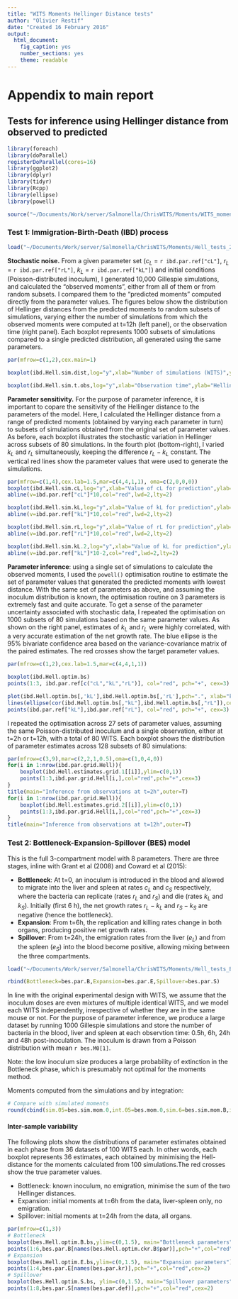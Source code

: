 ```yaml
---
title: "WITS Moments Hellinger Distance tests"
author: "Olivier Restif"
date: "Created 16 February 2016"
output: 
  html_document: 
    fig_caption: yes
    number_sections: yes
    theme: readable
---
```


# Appendix to main report

## Tests for inference using Hellinger distance from observed to predicted


```r
library(foreach)
library(doParallel)
registerDoParallel(cores=16)
library(ggplot2)
library(dplyr)
library(tidyr)
library(Rcpp)
library(ellipse)
library(powell)

source("~/Documents/Work/server/Salmonella/ChrisWITS/Moments/WITS_moments.R")

```

### Test 1: Immigration-Birth-Death (IBD) process

``` r
load("~/Documents/Work/server/Salmonella/ChrisWITS/Moments/Hell_tests_2.RData")
```

**Stochastic noise.** From a given parameter set ($c_L$ = `r ibd.par.ref["cL"]`, $r_L$ = `r ibd.par.ref["rL"]`, $k_L$ = `r ibd.par.ref["kL"]`) and initial conditions (Poisson-distributed inoculum), I generated 10,000 Gillespie simulations, and calculated the "observed moments", either from all of them or from random subsets. I compared them to the "predicted moments" computed directly from the parameter values. The figures below show the distribution of Hellinger distances from the predicted moments to random subsets of simulations, varying either the number of simulations from which the observed moments were computed at t=12h  (left panel), or the observation time (right panel). Each boxplot represents 1000 subsets of simulations compared to a single predicted distribution, all generated using the same parameters.

```r
par(mfrow=c(1,2),cex.main=1)

boxplot(ibd.Hell.sim.dist,log="y",xlab="Number of simulations (WITS)",ylab="Hellinger distance",main="Distribution of Hellinger to subsets of simulations")

boxplot(ibd.Hell.sim.t.obs,log="y",xlab="Observation time",ylab="Hellinger distance to sample of 80 simulations", main="Distribution of Hellinger for different observation times")

```

**Parameter sensitivity.** For the purpose of parameter inference, it is important to copare the sensitivity of the Hellinger distance to the parameters of the model. Here, I calculated the Hellinger distance from a range of predicted moments (obtained by varying each parameter in turn) to subsets of simulations obtained from the original set of parameter values. As before, each boxplot illustrates the stochastic variation in Hellinger across subsets of 80 simulations. In the fourth plot (bottom-right), I varied $k_L$ and $r_L$ simultaneously, keeping the difference $r_L-k_L$ constant. The vertical red lines show the parameter values that were used to generate the simulations.

```r
par(mfrow=c(1,4),cex.lab=1.5,mar=c(4,4,1,1), oma=c(2,0,0,0))
boxplot(ibd.Hell.sim.cL,log="y",xlab="Value of cL for prediction",ylab="Hellinger distance to sample of 80 simulations")
abline(v=ibd.par.ref["cL"]*10,col="red",lwd=2,lty=2)

boxplot(ibd.Hell.sim.kL,log="y",xlab="Value of kL for prediction",ylab="Hellinger distance to sample of 80 simulations")
abline(v=ibd.par.ref["kL"]*10,col="red",lwd=2,lty=2)

boxplot(ibd.Hell.sim.rL,log="y",xlab="Value of rL for prediction",ylab="Hellinger distance to sample of 80 simulations")
abline(v=ibd.par.ref["rL"]*10,col="red",lwd=2,lty=2)

boxplot(ibd.Hell.sim.kL.2,log="y",xlab="Value of kL for prediction",ylab="Hellinger distance to sample of 80 simulations")
abline(v=ibd.par.ref["kL"]*10-2,col="red",lwd=2,lty=2)

```

**Parameter inference**: using a single set of simulations to calculate the observed moments, I used the `powell()` optimisation routine to estimate the set of parameter values that generated the predicted moments with lowest distance. With the same set of parameters as above, and assuming the inoculum distribution is known, the optimisation routine on 3 parameters is extremely fast and quite accurate. To get a sense of the parameter uncertainty associated with stochastic data, I repeated the optimisation on 1000 subsets of 80 simulations based on the same parameter values. As shown on the right panel, estimates of $k_L$ and $r_L$ were highly correlated, with a very accurate estimation of the net growth rate. The blue ellipse is the 95% bivariate confidence area based on the variance-covariance matrix of the paired estimates. The red crosses show the target parameter values.

```r
par(mfrow=c(1,2),cex.lab=1.5,mar=c(4,4,1,1))

boxplot(ibd.Hell.optim.bs)
points(1:3, ibd.par.ref[c("cL","kL","rL")], col="red", pch="+", cex=3)

plot(ibd.Hell.optim.bs[,'kL'],ibd.Hell.optim.bs[,'rL'],pch=".", xlab="kL", ylab="rL")
lines(ellipse(cor(ibd.Hell.optim.bs[,"kL"],ibd.Hell.optim.bs[,"rL"]),centre=c(mean(ibd.Hell.optim.bs[,"kL"]),mean(ibd.Hell.optim.bs[,"rL"])),scale=c(sd(ibd.Hell.optim.bs[,"kL"]),sd(ibd.Hell.optim.bs[,"rL"]))),col="blue",lwd=2)
points(ibd.par.ref["kL"],ibd.par.ref["rL"], col="red", pch="+", cex=3)
```

I repeated the optimisation across 27 sets of parameter values, assuming the same Poisson-distributed inoculum and a single observation, either at t=2h or t=12h, with a total of 80 WITS. Each boxplot shows the distribution of parameter estimates across 128 subsets of 80 simulations:

```r
par(mfrow=c(3,9),mar=c(2,2,1,0.5),oma=c(1,0,4,0))
for(i in 1:nrow(ibd.par.grid.Hell)){
	boxplot(ibd.Hell.estimates.grid.1[[i]],ylim=c(0,1))
	points(1:3,ibd.par.grid.Hell[i,],col="red",pch="+",cex=3)
}
title(main="Inference from observations at t=2h",outer=T)
for(i in 1:nrow(ibd.par.grid.Hell)){
	boxplot(ibd.Hell.estimates.grid.2[[i]],ylim=c(0,1))
	points(1:3,ibd.par.grid.Hell[i,],col="red",pch="+",cex=3)
}
title(main="Inference from observations at t=12h",outer=T)
```

### Test 2: Bottleneck-Expansion-Spillover (BES) model

This is the full 3-compartment model with 8 parameters. There are three stages, inline with Grant et al (2008) and Coward et al (2015):

- **Bottleneck**: At t=0, an inoculum is introduced in the blood and allowed to migrate into the liver and spleen at rates $c_L$ and $c_S$ respectively, where the bacteria can replicate (rates $r_L$ and $r_S$) and die (rates $k_L$ and $k_S$). Initially (first 6 h), the net growth rates $r_L-k_L$ and $r_S-k_S$ are negative (hence the bottleneck).
- **Expansion**: From t=6h, the replication and killing rates change in both organs, producing positive net growth rates.
- **Spillover**: From t=24h, the emigration rates from the liver ($e_L$) and from the spleen ($e_S$) into the blood become positive, allowing mixing between the three compartments.

```r
load("~/Documents/Work/server/Salmonella/ChrisWITS/Moments/Hell_tests_BES_2.RData")

rbind(Bottleneck=bes.par.B,Expansion=bes.par.E,Spillover=bes.par.S)

```

In line with the original experimental design with WITS, we assume that the inoculum doses are even mixtures of multiple identical WITS, and we model each WITS independently, irrespective of whether they are in the same mouse or not. For the purpose of parameter inference, we produce a large dataset by running 1000 Gillespie simulations and store the number of bacteria in the blood, liver and spleen at each observtion time: 0.5h, 6h, 24h and 48h post-inoculation. The inoculum is drawn from a Poisson distribution with mean `r bes.M0[1]`.

Note: the low inoculum size produces a large probability of extinction in the Bottleneck phase, which is presumably not optimal for the moments method. 

Moments computed from the simulations and by integration:

```r
# Compare with simulated moments
round(cbind(sim.05=bes.sim.mom.0,int.05=bes.mom.0,sim.6=bes.sim.mom.B,int.6=bes.mom.B,sim.24=bes.sim.mom.E,int.24=bes.mom.E,sim.48=bes.sim.mom.S,int.48=bes.mom.S),1)

```


#### Inter-sample variability

The following plots show the distributions of parameter estimates obtained in each phase from 36 datasets of 100 WITS each. In other words, each boxplot represents 36 estimates, each obtained by minimising the Hell-distance for the moments calculated from 100 simulations.The red crosses show the true parameter values.

- Bottleneck: known inoculum, no emigration, minimise the sum of the two Hellinger distances.
- Expansion: initial moments at t=6h from the data, liver-spleen only, no emigration.
- Spillover: initial moments at t=24h from the data, all organs.

```r
par(mfrow=c(1,3))
# Bottleneck
boxplot(bes.Hell.optim.B.bs,ylim=c(0,1.5), main="Bottleneck parameters")
points(1:6,bes.par.B[names(bes.Hell.optim.ckr.B$par)],pch="+",col="red",cex=2)
# Expansion
boxplot(bes.Hell.optim.E.bs,ylim=c(0,1.5), main="Expansion parameters")
points(1:4,bes.par.E[names(bes.par.kr)],pch="+",col="red",cex=2)
# Spillover
boxplot(bes.Hell.optim.S.bs, ylim=c(0,1.5), main="Spillover parameters")
points(1:8,bes.par.S[names(bes.par.def)],pch="+",col="red",cex=2)

```
